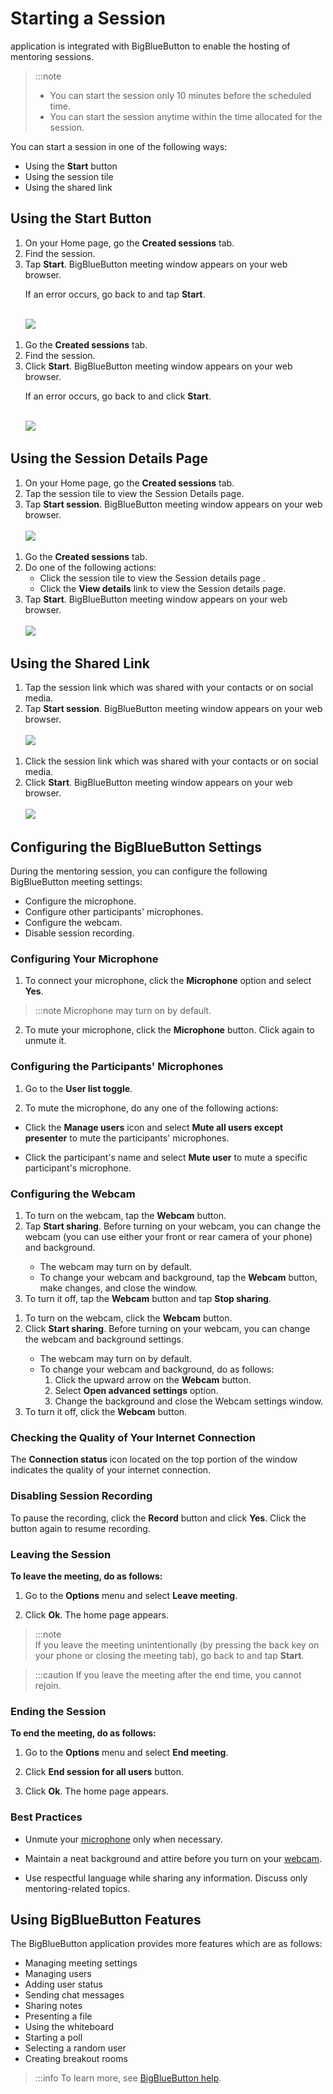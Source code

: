 
# Starting a Session 

<PartialExample mentored /> application is integrated with BigBlueButton to enable the hosting of mentoring sessions.

> :::note  
>* You can start the session only 10 minutes before the scheduled time.
>* You can start the session anytime within the time allocated for the session.

You can start a session in one of the following ways:

* Using the **Start** button
* Using the session tile
* Using the shared link

## Using the Start Button
<Tabs>
<TabItem value="mentored mobile application" label="Mobile App" default>
<ol>
<li>On your Home page, go the <b>Created sessions</b> tab.</li>
<li>Find the session.</li>
<li>Tap <b>Start</b>. BigBlueButton meeting window appears on your web browser.
<br />
   <Admonition type="tip">    
   <p>If an error occurs, go back to <PartialExample mentored /> and tap <b>Start</b>.</p>
   </Admonition>
<br />
   <img src={StartButton} />
</li>
</ol>
</TabItem>
<TabItem value="mentored portal" label="Web Portal">
<ol>
<li>Go the <b>Created sessions</b> tab.</li>
<li>Find the session.</li>
<li>Click <b>Start</b>. BigBlueButton meeting window appears on your web browser.
<br />
   <Admonition type="tip">    
   <p>If an error occurs, go back to <PartialExample mentored /> and click <b>Start</b>.</p>
   </Admonition>
<br />
   <img src={PortalStartButton} />
</li>
</ol>
</TabItem>
</Tabs>

## Using the Session Details Page

<Tabs>
<TabItem value="mentored mobile application" label="Mobile App" default>
<ol>
<li>On your Home page, go the <b>Created sessions</b> tab.</li>
<li>Tap the session tile to view the Session Details page.</li>
<li>Tap <b>Start session</b>. BigBlueButton meeting window appears on your web browser.
<br />
<br />
   <img src={StartSessionButton} />
</li>
</ol>
</TabItem>
<TabItem value="mentored portal" label="Web Portal">
<ol>
<li>Go the <b>Created sessions</b> tab.</li>
<li>Do one of the following actions:
   <ul>
   <li>Click the session tile to view the Session details page .</li>
   <li>Click the <b>View details</b> link to view the Session details page.</li>
   </ul>
</li>
<li>Tap <b>Start</b>. BigBlueButton meeting window appears on your web browser.
<br />
<br />
   <img src={PortalSessionDetailsStart} />
</li>
</ol>
</TabItem>
</Tabs>
   
## Using the Shared Link

<Tabs>
<TabItem value="mentored mobile application" label="Mobile App" default>
<ol>
<li>Tap the session link which was shared with your contacts or on social media.</li> 
<li>Tap <b>Start session</b>. BigBlueButton meeting window appears on your web browser.
<br />
<br />
   <img src={StartSessionButton} />
</li>
</ol>
</TabItem>
<TabItem value="mentored portal" label="Web Portal">
<ol>
<li>Click the session link which was shared with your contacts or on social media.</li> 
<li>Click <b>Start</b>. BigBlueButton meeting window appears on your web browser.
<br />
<br />
   <img src={PortalSessionDetailsStart} />
</li>
</ol>
</TabItem>
</Tabs>

## Configuring the BigBlueButton Settings

During the mentoring session, you can configure the following BigBlueButton meeting settings:

* Configure the microphone.
* Configure other participants' microphones.
* Configure the webcam.
* Disable session recording.

### Configuring Your Microphone

1. To connect your microphone, click the **Microphone** option and select **Yes**. 

  > :::note
  > Microphone may turn on by default.

2.	To mute your microphone, click the **Microphone** button. Click again to unmute it.

### Configuring the Participants' Microphones

1. Go to the **User list toggle**.

2. To mute the microphone, do any one of the following actions:

* Click the **Manage users** icon and select **Mute all users except presenter** to mute the participants' microphones.

* Click the participant's name and select **Mute user** to mute a specific participant's microphone.

### Configuring the Webcam

<Tabs>
<TabItem value="mentored mobile application" label="Mobile App" default>
<ol>
<li>To turn on the webcam, tap the <b>Webcam</b> button.</li>
<li>Tap <b>Start sharing</b>. Before turning on your webcam, you can change the webcam (you can use either your front or rear camera of your phone) and background. 
   <Admonition type="note">
   <ul>
   <li>The webcam may turn on by default.</li>
   <li>To change your webcam and background, tap the <b>Webcam</b> button, make changes, and close the window.</li>
   </ul>
   </Admonition>
</li>
<li>To turn it off, tap the <b>Webcam</b> button and tap <b>Stop sharing</b>.</li>
</ol>
</TabItem>
<TabItem value="mentored portal" label="Web Portal" default>
<ol>
<li>To turn on the webcam, click the <b>Webcam</b> button.</li>
<li>Click <b>Start sharing</b>. Before turning on your webcam, you can change the webcam and background settings. 
   <Admonition type="note">
   <ul>
   <li>The webcam may turn on by default.</li>
   <li>To change your webcam and background, do as follows:
      <ol>
      <li>Click the upward arrow on the <b>Webcam</b> button.</li>
      <li>Select <b>Open advanced settings</b> option.</li>
      <li>Change the background and close the Webcam settings window.</li>
      </ol>
   </li>
   </ul>
   </Admonition>
</li>
<li>To turn it off, click the <b>Webcam</b> button.</li>
</ol>
</TabItem>
</Tabs>

### Checking the Quality of Your Internet Connection 

The **Connection status** icon located on the top portion of the window indicates the quality of your internet connection.

### Disabling Session Recording

To pause the recording, click the **Record** button and click **Yes**. Click the button again to resume recording.

### Leaving the Session

**To leave the meeting, do as follows:** 

1. Go to the **Options** menu and select **Leave meeting**.

2. Click **Ok**. The <PartialExample mentored /> home page appears.
    
> :::note  
> If you leave the meeting unintentionally (by pressing the back key on your phone or closing the meeting tab), go back to <PartialExample mentored /> and tap **Start**. 

>
>:::caution 
>If you leave the meeting after the end time, you cannot rejoin.

### Ending the Session

**To end the meeting, do as follows:**

1. Go to the **Options** menu and select **End meeting**.

2. Click **End session for all users** button.

3. Click **Ok**. The <PartialExample mentored /> home page appears.

### Best Practices

- Unmute your [microphone](#configuring-the-microphone) only when necessary.

- Maintain a neat background and attire before you turn on your [webcam](#configuring-the-webcam). 

- Use respectful language while sharing any information. Discuss only mentoring-related topics.

## Using BigBlueButton Features

The BigBlueButton application provides more features which are as follows:

* Managing meeting settings
* Managing users
* Adding user status
* Sending chat messages
* Sharing notes
* Presenting a file
* Using the whiteboard
* Starting a poll
* Selecting a random user
* Creating breakout rooms

>:::info 
>To learn more, see [BigBlueButton help](https://bigbluebutton.org/teachers/tutorials/).
